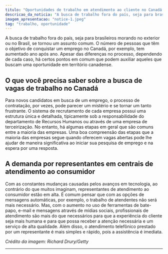 ```yaml
---
titulo: "Oportunidades de trabalho em atendimento ao cliente no Canadá: Como encontrar as melhores vagas"
descricao_da_noticia: "A busca de trabalho fora do país, seja para brasileiros morando no exterior ou no Brasil, se tornou um assunto comum. "
imagem_apresentacao: "notice-1.jpeg"
tag: "trabalho, oportunidade"
---
```


A busca de trabalho fora do país, seja para brasileiros morando no exterior ou no Brasil, se tornou um assunto comum. O número de pessoas que têm o objetivo de conquistar um emprego no Canadá, por exemplo, tem aumentado ano após ano. Apesar das diferenças no processo, dependendo de cada caso, há certos pontos em comum que podem auxiliar aqueles que buscam uma oportunidade em território canadense.

## O que você precisa saber sobre a busca de vagas de trabalho no Canadá

Para novos candidatos em busca de um emprego, o processo de contratação, por vezes, pode parecer um mistério e se tornar um tanto frustrante. O sistema de recrutamento de cada empresa possui uma estrutura única e detalhada, tipicamente sob a responsabilidade do departamento de Recursos Humanos ou através de uma empresa de terceirização. No entanto, há algumas etapas em geral que são comuns entre a maioria das empresas. Uma boa compreensão das etapas que a maioria das empresas segue quando oferecem vagas abertas pode lhe ajudar de maneira significativa ao iniciar sua pesquisa de emprego e na espera por uma resposta.

## A demanda por representantes em centrais de atendimento ao consumidor

Com as constantes mudanças causadas pelos avanços em tecnologia, ao contrário do que muitos imaginam, representantes de atendimento ao consumidor estão em alta. É comum pensar que com as opções de mensagens automáticas, por exemplo, o trabalho de atendentes não será mais necessário. Mas, com o aumento no uso de ferramentas de bate-papo, e-mail e mensagens através de mídias sociais, profissionais de atendimento são mais do que necessários para que a experiência do cliente seja mais humana e para que possa receber a atenção necessária e um serviço de alta qualidade. Além disso, o atendimento telefônico prestado por um representante é mais simples e rápido, pois a assistência é imediata.

*Crédito da imagem: Richard Drury/Getty*

---
